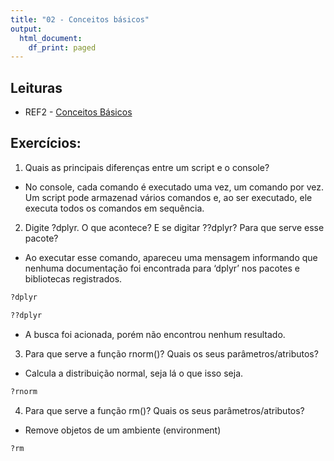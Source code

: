 ```yaml
---
title: "02 - Conceitos básicos"
output:
  html_document:
    df_print: paged
---
```


## Leituras

- REF2 - [Conceitos Básicos](https://cdr.ibpad.com.br/conceitos-basicos.html)

## Exercícios:

1. Quais as principais diferenças entre um script e o console?
  - No console, cada comando é executado uma vez, um comando por vez. Um script pode armazenad vários comandos e, ao ser executado, ele executa todos os comandos em sequência.

2. Digite ?dplyr. O que acontece? E se digitar ??dplyr? Para que serve esse pacote?
  - Ao executar esse comando, apareceu uma mensagem informando que nenhuma documentação foi encontrada para 'dplyr' nos pacotes e bibliotecas registrados.

```r
?dplyr
```

```r
??dplyr
```

  - A busca foi acionada, porém não encontrou nenhum resultado. 
  

3. Para que serve a função rnorm()? Quais os seus parâmetros/atributos?

  - Calcula a distribuição normal, seja lá o que isso seja.

```r
?rnorm
```


4. Para que serve a função rm()? Quais os seus parâmetros/atributos?
  - Remove objetos de um ambiente (environment)

```r
?rm
```


